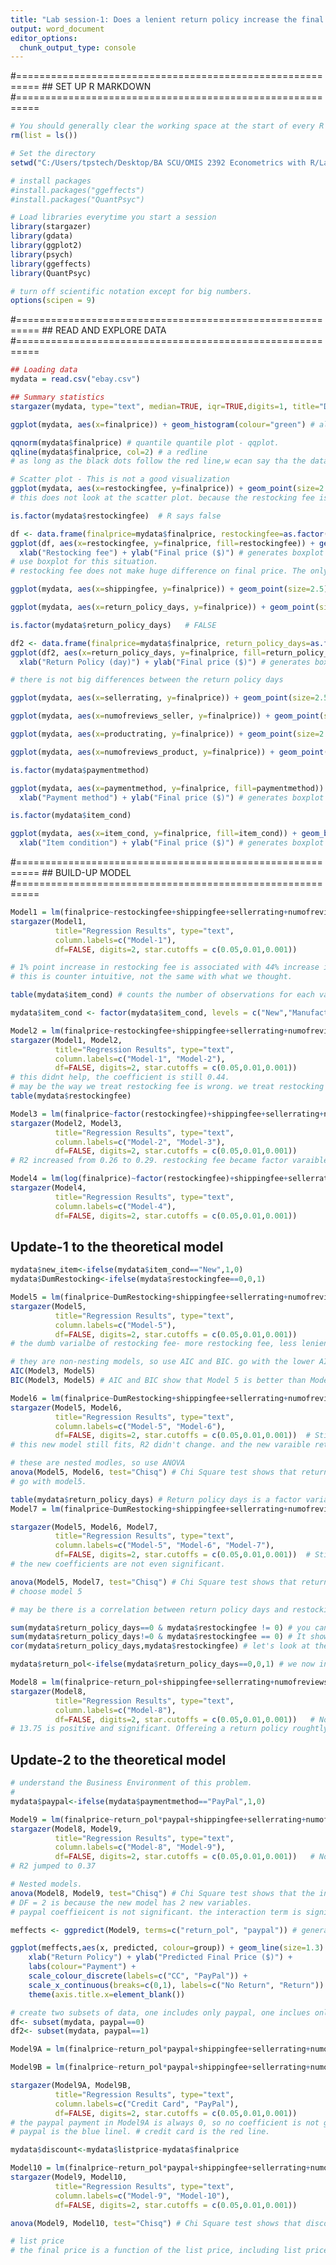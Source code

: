 ```yaml
---
title: "Lab session-1: Does a lenient return policy increase the final price of a product on Ebay?"
output: word_document
editor_options: 
  chunk_output_type: console
---
```

#==========================================================
## SET UP R MARKDOWN
#==========================================================
```r
# You should generally clear the working space at the start of every R session
rm(list = ls())

# Set the directory
setwd("C:/Users/tpstech/Desktop/BA SCU/OMIS 2392 Econometrics with R/Lab Sessions")

# install packages
#install.packages("ggeffects")
#install.packages("QuantPsyc")

# Load libraries everytime you start a session
library(stargazer)
library(gdata)
library(ggplot2)
library(psych) 
library(ggeffects)
library(QuantPsyc)

# turn off scientific notation except for big numbers. 
options(scipen = 9)
```

#==========================================================
## READ AND EXPLORE DATA
#==========================================================
```r
## Loading data
mydata = read.csv("ebay.csv")

## Summary statistics
stargazer(mydata, type="text", median=TRUE, iqr=TRUE,digits=1, title="Descriptive Statistics")  

ggplot(mydata, aes(x=finalprice)) + geom_histogram(colour="green") # always start with the dependent variable, which is the final price here. When we look at dollar variable, we need to worry about the log transformation. Look at the data, it is normal distributed, so we don't need to transfer. 

qqnorm(mydata$finalprice) # quantile quantile plot - qqplot. 
qqline(mydata$finalprice, col=2) # a redline
# as long as the black dots follow the red line,w ecan say tha the data follows normal distribution. 

# Scatter plot - This is not a good visualization
ggplot(mydata, aes(x=restockingfee, y=finalprice)) + geom_point(size=2.5) 
# this does not look at the scatter plot. because the restocking fee is charged at a percentage. This is a factor variable. 

is.factor(mydata$restockingfee)  # R says false 

df <- data.frame(finalprice=mydata$finalprice, restockingfee=as.factor(mydata$restockingfee))  # converting this continous variable into factor variable
ggplot(df, aes(x=restockingfee, y=finalprice, fill=restockingfee)) + geom_boxplot() + 
  xlab("Restocking fee") + ylab("Final price ($)") # generates boxplot
# use boxplot for this situation. 
# restocking fee does not make huge difference on final price. The only difference is between with restocking fee or with out restocking fee. 

ggplot(mydata, aes(x=shippingfee, y=finalprice)) + geom_point(size=2.5) 

ggplot(mydata, aes(x=return_policy_days, y=finalprice)) + geom_point(size=2.5) 

is.factor(mydata$return_policy_days)   # FALSE 

df2 <- data.frame(finalprice=mydata$finalprice, return_policy_days=as.factor(mydata$return_policy_days))
ggplot(df2, aes(x=return_policy_days, y=finalprice, fill=return_policy_days)) + geom_boxplot() + 
  xlab("Return Policy (day)") + ylab("Final price ($)") # generates boxplot

# there is not big differences between the return policy days 

ggplot(mydata, aes(x=sellerrating, y=finalprice)) + geom_point(size=2.5) 

ggplot(mydata, aes(x=numofreviews_seller, y=finalprice)) + geom_point(size=2.5) 

ggplot(mydata, aes(x=productrating, y=finalprice)) + geom_point(size=2.5) 

ggplot(mydata, aes(x=numofreviews_product, y=finalprice)) + geom_point(size=2.5) 

is.factor(mydata$paymentmethod)

ggplot(mydata, aes(x=paymentmethod, y=finalprice, fill=paymentmethod)) + geom_boxplot() + 
  xlab("Payment method") + ylab("Final price ($)") # generates boxplot

is.factor(mydata$item_cond)

ggplot(mydata, aes(x=item_cond, y=finalprice, fill=item_cond)) + geom_boxplot() + 
  xlab("Item condition") + ylab("Final price ($)") # generates boxplot
```

#==========================================================
## BUILD-UP MODEL
#==========================================================
```r

Model1 = lm(finalprice~restockingfee+shippingfee+sellerrating+numofreviews_seller+productrating+numofreviews_product+ factor(item_cond), data=mydata) # we treat restocking fee as a continuous variable. As the restocking fee increases, the final price increases.
stargazer(Model1, 
          title="Regression Results", type="text", 
          column.labels=c("Model-1"),
          df=FALSE, digits=2, star.cutoffs = c(0.05,0.01,0.001)) 

# 1% point increase in restocking fee is associated with 44% increase in final price. more restocking fee means more lenient return policy. 
# this is counter intuitive, not the same with what we thought. 

table(mydata$item_cond) # counts the number of observations for each value of item_cond

mydata$item_cond <- factor(mydata$item_cond, levels = c("New","Manufacturer Refurb","Refurb","Reman","Used" )) # changes the reference to category "New"

Model2 = lm(finalprice~restockingfee+shippingfee+sellerrating+numofreviews_seller+productrating+numofreviews_product+item_cond, data=mydata) # As the restocking fee increases, the final price increases.
stargazer(Model1, Model2,
          title="Regression Results", type="text", 
          column.labels=c("Model-1", "Model-2"),
          df=FALSE, digits=2, star.cutoffs = c(0.05,0.01,0.001)) 
# this didnt help, the coefficient is still 0.44. 
# may be the way we treat restocking fee is wrong. we treat restocking fee as a factor varaible, but the model treat it as a continous variable. 
table(mydata$restockingfee)

Model3 = lm(finalprice~factor(restockingfee)+shippingfee+sellerrating+numofreviews_seller+productrating+numofreviews_product+ item_cond, data=mydata) # we treat restocking fee as a factor variable. As the restocking fee increases, the final price increases.
stargazer(Model2, Model3,
          title="Regression Results", type="text", 
          column.labels=c("Model-2", "Model-3"),
          df=FALSE, digits=2, star.cutoffs = c(0.05,0.01,0.001)) 
# R2 increased from 0.26 to 0.29. restocking fee became factor varaibles and generated 5 coefficients. compare those with non restocking fees. theoretically these coefficient should be negative. but the results shouls they are possitibe, and even increasing. because more restocking fee should decrease the final price in our theory. 

Model4 = lm(log(finalprice)~factor(restockingfee)+shippingfee+sellerrating+numofreviews_seller+productrating+numofreviews_product+ item_cond, data=mydata) # Let's log transform the dependent variable. The result still does not change. As the restocking fee increases, the final price increases.
stargazer(Model4,
          title="Regression Results", type="text", 
          column.labels=c("Model-4"),
          df=FALSE, digits=2, star.cutoffs = c(0.05,0.01,0.001)) 
```

## Update-1 to the theoretical model
```r
mydata$new_item<-ifelse(mydata$item_cond=="New",1,0)
mydata$DumRestocking<-ifelse(mydata$restockingfee==0,0,1)

Model5 = lm(finalprice~DumRestocking+shippingfee+sellerrating+numofreviews_seller+productrating+numofreviews_product+ new_item, data=mydata)
stargazer(Model5,
          title="Regression Results", type="text", 
          column.labels=c("Model-5"),
          df=FALSE, digits=2, star.cutoffs = c(0.05,0.01,0.001)) 
# the dumb varialbe of restocking fee- more restocking fee, less lenient policy, higher final price, still counter intuitive. 

# they are non-nesting models, so use AIC and BIC. go with the lower AIC and BIC. 
AIC(Model3, Model5)
BIC(Model3, Model5) # AIC and BIC show that Model 5 is better than Model-3. Still coefficient for restocking fee does not make sense.

Model6 = lm(finalprice~DumRestocking+shippingfee+sellerrating+numofreviews_seller+productrating+numofreviews_product+ new_item+return_policy_days, data=mydata) # we treat return_policy_days as a continuous variable
stargazer(Model5, Model6,
          title="Regression Results", type="text", 
          column.labels=c("Model-5", "Model-6"),
          df=FALSE, digits=2, star.cutoffs = c(0.05,0.01,0.001))  # Still coefficient for restocking fee does not make sense 
# this new model still fits, R2 didn't change. and the new varaible return policy days is not even significant. 

# these are nested modles, so use ANOVA
anova(Model5, Model6, test="Chisq") # Chi Square test shows that return_policy_days does not improve model fit
# go with model5. 

table(mydata$return_policy_days) # Return policy days is a factor variable
Model7 = lm(finalprice~DumRestocking+shippingfee+sellerrating+numofreviews_seller+productrating+numofreviews_product+ new_item+factor(return_policy_days), data=mydata) # we now treat return_policy_days as a factor variable

stargazer(Model5, Model6, Model7,
          title="Regression Results", type="text", 
          column.labels=c("Model-5", "Model-6", "Model-7"),
          df=FALSE, digits=2, star.cutoffs = c(0.05,0.01,0.001))  # Still coefficient for restocking fee does not make sense, besides our definition of return_policy_days resulted in an identification problem!
# the new coefficients are not even significant. 

anova(Model5, Model7, test="Chisq") # Chi Square test shows that return_policy_days as a factorvariable does not improve model fit as well
# choose model 5

# may be there is a correlation between return policy days and restocking fees. 

sum(mydata$return_policy_days==0 & mydata$restockingfee != 0) # you can use this as a "count if"" function. It shows that there is no observation for which the return policy days is 0 and restocking fee is different from zero.
sum(mydata$return_policy_days!=0 & mydata$restockingfee == 0) # It shows that there is no observation for which the return policy days is different from 0 and restocking fee is zero. It seems these two variables carry similar information, a potential reason for the identification problem.
cor(mydata$return_policy_days,mydata$restockingfee) # let's look at the correlation. 0.63 is a high correlation which may imply multicollinearity. Therefore, we will exclude return policy days from our model. Violating the policy. 

mydata$return_pol<-ifelse(mydata$return_policy_days==0,0,1) # we now introduce a dummy variable to capture whether or not a return policy exists. if there is no return policy, take the value of 0. 1, more lenient, 0, less lenient. 

Model8 = lm(finalprice~return_pol+shippingfee+sellerrating+numofreviews_seller+productrating+numofreviews_product+ new_item, data=mydata)
stargazer(Model8,
          title="Regression Results", type="text", 
          column.labels=c("Model-8"),
          df=FALSE, digits=2, star.cutoffs = c(0.05,0.01,0.001))   # Now, the result makes sense!
# 13.75 is positive and significant. Offereing a return policy roughtly a 13.75% increase in final price. 
```

## Update-2 to the theoretical model
```r
# understand the Business Environment of this problem. 
# 
mydata$paypal<-ifelse(mydata$paymentmethod=="PayPal",1,0)

Model9 = lm(finalprice~return_pol*paypal+shippingfee+sellerrating+numofreviews_seller+productrating+numofreviews_product+ new_item, data=mydata)
stargazer(Model8, Model9,
          title="Regression Results", type="text", 
          column.labels=c("Model-8", "Model-9"),
          df=FALSE, digits=2, star.cutoffs = c(0.05,0.01,0.001))   # Now, the result makes sense!
# R2 jumped to 0.37 

# Nested models. 
anova(Model8, Model9, test="Chisq") # Chi Square test shows that the interaction term significantly improves model fit!
# DF = 2 is because the new model has 2 new variables. 
# paypal coeffieicent is not significant. the interaction term is significant. so we conclude that it is significant. because we only look at the ineraction term. the coefficient is negative, which implys that as the nonpaypal 0 goes to paypal 1, the impact of the return policy on fianl price will decrease. 

meffects <- ggpredict(Model9, terms=c("return_pol", "paypal")) # generates a tidy data frame  

ggplot(meffects,aes(x, predicted, colour=group)) + geom_line(size=1.3) + 
    xlab("Return Policy") + ylab("Predicted Final Price ($)") +
    labs(colour="Payment") + 
    scale_colour_discrete(labels=c("CC", "PayPal")) +
    scale_x_continuous(breaks=c(0,1), labels=c("No Return", "Return")) +
    theme(axis.title.x=element_blank())

# create two subsets of data, one includes only paypal, one inclues only credit cards payments. 
df<- subset(mydata, paypal==0)
df2<- subset(mydata, paypal==1)

Model9A = lm(finalprice~return_pol*paypal+shippingfee+sellerrating+numofreviews_seller+productrating+numofreviews_product+ new_item, data=df)

Model9B = lm(finalprice~return_pol*paypal+shippingfee+sellerrating+numofreviews_seller+productrating+numofreviews_product+ new_item, data=df2)

stargazer(Model9A, Model9B,
          title="Regression Results", type="text", 
          column.labels=c("Credit Card", "PayPal"),
          df=FALSE, digits=2, star.cutoffs = c(0.05,0.01,0.001))  
# the paypal payment in Model9A is always 0, so no coefficient is not generated. 
# paypal is the blue linel. # credit card is the red line. 

mydata$discount<-mydata$listprice-mydata$finalprice

Model10 = lm(finalprice~return_pol*paypal+shippingfee+sellerrating+numofreviews_seller+productrating+numofreviews_product+ new_item+discount, data=mydata)
stargazer(Model9, Model10,
          title="Regression Results", type="text", 
          column.labels=c("Model-9", "Model-10"),
          df=FALSE, digits=2, star.cutoffs = c(0.05,0.01,0.001))

anova(Model9, Model10, test="Chisq") # Chi Square test shows that discount does not improve model fit

# list price 
# the final price is a function of the list price, including list price with the independent variable will mess up with the model. 
```

